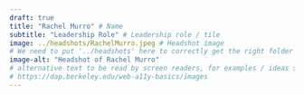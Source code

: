 ```yaml
---
draft: true
title: "Rachel Murro" # Name
subtitle: "Leadership Role" # Leadership role / tile
image: ../headshots/RachelMurro.jpeg # Headshot image 
# We need to put '../headshots' here to correctly get the right folder
image-alt: "Headshot of Rachel Murro"
# alternative text to be read by screen readers, for examples / ideas see:
# https://dap.berkeley.edu/web-a11y-basics/images
---
```

